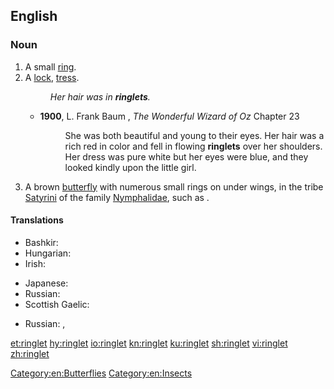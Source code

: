 ==English==
{{wikipedia}}
===Noun===
{{en-noun}}

# A small [[ring]].
# A [[lock]], [[tress]].
#: ''Her hair was in '''ringlets'''.''
#* '''1900''', L. Frank Baum , ''The Wonderful Wizard of Oz'' Chapter 23
#*: She was both beautiful and young to their eyes. Her hair was a rich red in color and fell in flowing '''ringlets''' over her shoulders. Her dress was pure white but her eyes were blue, and they looked kindly upon the little girl.
# A brown [[butterfly]] with numerous small rings on under wings, in the tribe [[Satyrini]] of the family [[Nymphalidae]], such as {{taxlink|Aphantopus hyperantus|species|noshow=1}}.

====Translations====
{{trans-top|lock, tress}}
* Bashkir: {{t|ba|бөҙрә|sc=Cyrl}}
* Hungarian: {{t+|hu|lokni}}
* Irish: {{t|ga|búcla|m}}
{{trans-mid}}
* Japanese: {{t+|ja|巻き毛|tr=makige|sc=Jpan}}
* Russian: {{t+|ru|локон|m|tr=lókon|sc=Cyrl}}
* Scottish Gaelic: {{t|gd|cuach|f}}
{{trans-bottom}}
{{trans-top|butterfly}}
{{trans-mid}}
* Russian: {{t|ru|глазо́к цвето́чный|m|sc=Cyrl}}, {{t|ru|глазо́к чёрно-бу́рый|sc=Cyrl}}
{{trans-bottom}}

[[Category:en:Butterflies]]
[[Category:en:Insects]]

[[et:ringlet]]
[[hy:ringlet]]
[[io:ringlet]]
[[kn:ringlet]]
[[ku:ringlet]]
[[sh:ringlet]]
[[vi:ringlet]]
[[zh:ringlet]]